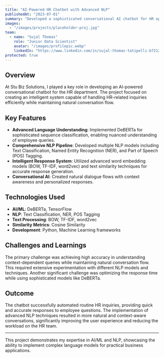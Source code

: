 ```yaml
---
title: "AI-Powered HR Chatbot with Advanced NLP"
publishedAt: "2023-07-01"
summary: "Developed a sophisticated conversational AI chatbot for HR operations using DeBERTa and advanced NLP techniques, streamlining employee communications and inquiry handling."
images:
  - "/images/projects/placeholder-proj.jpg"
team:
  - name: "Sujal Thomas"
    role: "Junior Data Scientist"
    avatar: "/images/profilepic.webp"
    linkedIn: "https://www.linkedin.com/in/sujal-thomas-tatipelli-b72120161/"
protected: true
---
```


## Overview

At Stu Biz Solutions, I played a key role in developing an AI-powered conversational chatbot for the HR department. The project focused on creating an intelligent system capable of handling HR-related inquiries efficiently while maintaining natural conversation flow.

## Key Features

- **Advanced Language Understanding**: Implemented DeBERTa for sophisticated sequence classification, enabling nuanced understanding of employee queries.
- **Comprehensive NLP Pipeline**: Developed multiple NLP models including Text Classification, Named Entity Recognition (NER), and Part of Speech (POS) Tagging.
- **Intelligent Response System**: Utilized advanced word embedding models (BOW, TF-IDF, word2vec) and text similarity techniques for accurate response generation.
- **Conversational AI**: Created natural dialogue flows with context awareness and personalized responses.

## Technologies Used

- **AI/ML**: DeBERTa, TensorFlow
- **NLP**: Text Classification, NER, POS Tagging
- **Text Processing**: BOW, TF-IDF, word2vec
- **Similarity Metrics**: Cosine Similarity
- **Development**: Python, Machine Learning frameworks

## Challenges and Learnings

The primary challenge was achieving high accuracy in understanding context-dependent queries while maintaining natural conversation flow. This required extensive experimentation with different NLP models and techniques. Another significant challenge was optimizing the response time while using sophisticated models like DeBERTa.

## Outcome

The chatbot successfully automated routine HR inquiries, providing quick and accurate responses to employee questions. The implementation of advanced NLP techniques resulted in more natural and context-aware conversations, significantly improving the user experience and reducing the workload on the HR team.

---

This project demonstrates my expertise in AI/ML and NLP, showcasing the ability to implement complex language models for practical business applications. 